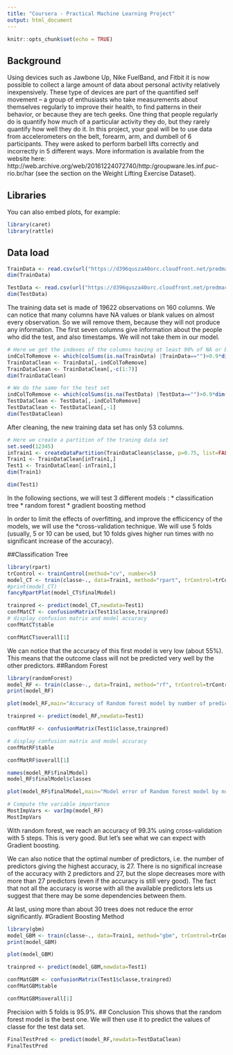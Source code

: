 ```yaml
---
title: "Coursera - Practical Machine Learning Project"
output: html_document
---
```


```r
knitr::opts_chunk$set(echo = TRUE)
```

## Background

Using devices such as Jawbone Up, Nike FuelBand, and Fitbit it is now possible to collect a large amount of data about personal activity relatively inexpensively. These type of devices are part of the quantified self movement – a group of enthusiasts who take measurements about themselves regularly to improve their health, to find patterns in their behavior, or because they are tech geeks. One thing that people regularly do is quantify how much of a particular activity they do, but they rarely quantify how well they do it. In this project, your goal will be to use data from accelerometers on the belt, forearm, arm, and dumbell of 6 participants. They were asked to perform barbell lifts correctly and incorrectly in 5 different ways. More information is available from the website here: http://web.archive.org/web/20161224072740/http:/groupware.les.inf.puc-rio.br/har (see the section on the Weight Lifting Exercise Dataset).

## Libraries

You can also embed plots, for example:

```r
library(caret)
library(rattle)
```

## Data load

```r
TrainData <- read.csv(url("https://d396qusza40orc.cloudfront.net/predmachlearn/pml-training.csv"),header=TRUE)
dim(TrainData)
```
```r
TestData <- read.csv(url("https://d396qusza40orc.cloudfront.net/predmachlearn/pml-testing.csv"),header=TRUE)
dim(TestData)
```
The training data set is made of 19622 observations on 160 columns. We can notice that many columns have NA values or blank values on almost every observation. So we will remove them, because they will not produce any information. The first seven columns give information about the people who did the test, and also timestamps. We will not take them in our model.
```r
# Here we get the indexes of the columns having at least 90% of NA or blank values on the training dataset
indColToRemove <- which(colSums(is.na(TrainData) |TrainData=="")>0.9*dim(TrainData)[1]) 
TrainDataClean <- TrainData[,-indColToRemove]
TrainDataClean <- TrainDataClean[,-c(1:7)]
dim(TrainDataClean)
```
```r
# We do the same for the test set
indColToRemove <- which(colSums(is.na(TestData) |TestData=="")>0.9*dim(TestData)[1]) 
TestDataClean <- TestData[,-indColToRemove]
TestDataClean <- TestDataClean[,-1]
dim(TestDataClean)
```
After cleaning, the new training data set has only 53 columns.
```r
# Here we create a partition of the traning data set 
set.seed(12345)
inTrain1 <- createDataPartition(TrainDataClean$classe, p=0.75, list=FALSE)
Train1 <- TrainDataClean[inTrain1,]
Test1 <- TrainDataClean[-inTrain1,]
dim(Train1)
```
```r
dim(Test1)
```
In the following sections, we will test 3 different models : 
* classification tree 
* random forest 
* gradient boosting method

In order to limit the effects of overfitting, and improve the efficicency of the models, we will use the *cross-validation technique. We will use 5 folds (usually, 5 or 10 can be used, but 10 folds gives higher run times with no significant increase of the accuracy).

##Classification Tree
```r
library(rpart)
trControl <- trainControl(method="cv", number=5)
model_CT <- train(classe~., data=Train1, method="rpart", trControl=trControl)
#print(model_CT)
fancyRpartPlot(model_CT$finalModel)
```
```r
trainpred <- predict(model_CT,newdata=Test1)
confMatCT <- confusionMatrix(Test1$classe,trainpred)
# display confusion matrix and model accuracy
confMatCT$table
```
```r
confMatCT$overall[1]
```
We can notice that the accuracy of this first model is very low (about 55%). This means that the outcome class will not be predicted very well by the other predictors.
##Random Forest
```r
library(randomForest)
model_RF <- train(classe~., data=Train1, method="rf", trControl=trControl, verbose=FALSE)
print(model_RF)
```
```r
plot(model_RF,main="Accuracy of Random forest model by number of predictors")
```
```r
trainpred <- predict(model_RF,newdata=Test1)

confMatRF <- confusionMatrix(Test1$classe,trainpred)

# display confusion matrix and model accuracy
confMatRF$table
```

```r
confMatRF$overall[1]
```
```r
names(model_RF$finalModel)
model_RF$finalModel$classes
```
```r
plot(model_RF$finalModel,main="Model error of Random forest model by number of trees")
```
```r
# Compute the variable importance 
MostImpVars <- varImp(model_RF)
MostImpVars
```
With random forest, we reach an accuracy of 99.3% using cross-validation with 5 steps. This is very good. But let’s see what we can expect with Gradient boosting.

We can also notice that the optimal number of predictors, i.e. the number of predictors giving the highest accuracy, is 27. There is no significal increase of the accuracy with 2 predictors and 27, but the slope decreases more with more than 27 predictors (even if the accuracy is still very good). The fact that not all the accuracy is worse with all the available predictors lets us suggest that there may be some dependencies between them.

At last, using more than about 30 trees does not reduce the error significantly.
#Gradient Boosting Method
```r
library(gbm)
model_GBM <- train(classe~., data=Train1, method="gbm", trControl=trControl, verbose=FALSE)
print(model_GBM)
```
```r
plot(model_GBM)
```
```r
trainpred <- predict(model_GBM,newdata=Test1)

confMatGBM <- confusionMatrix(Test1$classe,trainpred)
confMatGBM$table
```
```r
confMatGBM$overall[1]
```
Precision with 5 folds is 95.9%.
## Conclusion
This shows that the random forest model is the best one. We will then use it to predict the values of classe for the test data set.
```r
FinalTestPred <- predict(model_RF,newdata=TestDataClean)
FinalTestPred
```

